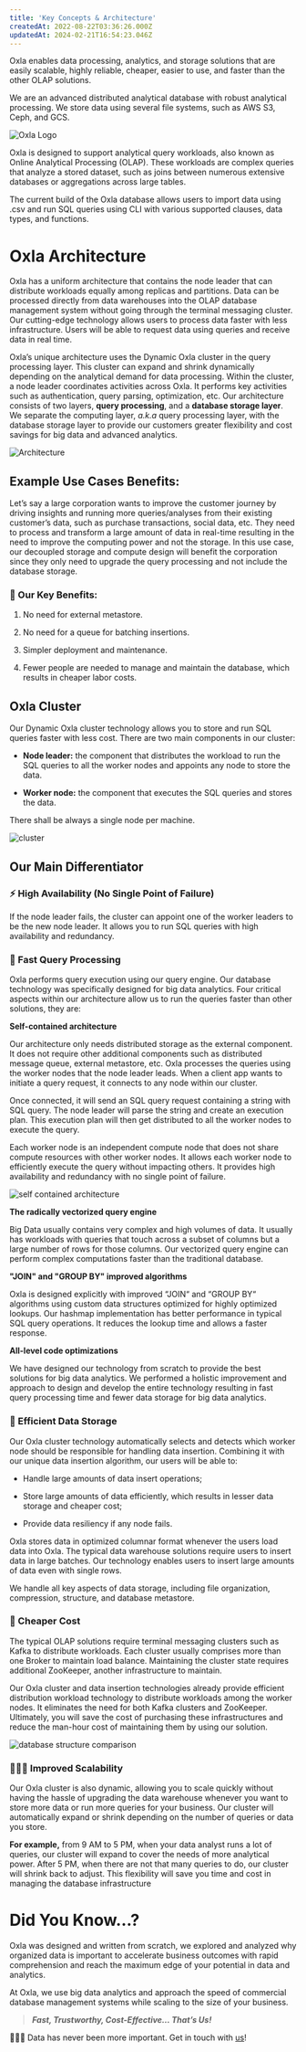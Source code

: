 ```yaml
---
title: 'Key Concepts & Architecture'
createdAt: 2022-08-22T03:36:26.000Z
updatedAt: 2024-02-21T16:54:23.046Z
---
```


Oxla enables data processing, analytics, and storage solutions that are easily scalable, highly reliable, cheaper, easier to use, and faster than the other OLAP solutions.&#x20;

We are an advanced distributed analytical database with robust analytical processing. We store data using several file systems, such as AWS S3, Ceph, and GCS.&#x20;

![Oxla Logo](../../assets/Key%20Concepts%20&%20Architecture_oxlalogo.png)

Oxla is designed to support analytical query workloads, also known as Online Analytical Processing (OLAP). These workloads are complex queries that analyze a stored dataset, such as joins between numerous extensive databases or aggregations across large tables.

The current build of the Oxla database allows users to import data using .csv and run SQL queries using CLI with various supported clauses, data types, and functions.

# Oxla Architecture

Oxla has a uniform architecture that contains the node leader that can distribute workloads equally among replicas and partitions. Data can be processed directly from data warehouses into the OLAP database management system without going through the terminal messaging cluster. Our cutting-edge technology allows users to process data faster with less infrastructure. Users will be able to request data using queries and receive data in real time.&#x20;

Oxla’s unique architecture uses the Dynamic Oxla cluster in the query processing layer. This cluster can expand and shrink dynamically depending on the analytical demand for data processing. Within the cluster, a node leader coordinates activities across Oxla. It performs key activities such as authentication, query parsing, optimization, etc. Our architecture consists of two layers, **query processing**, and a **database storage layer**. We separate the computing layer, _a.k.a_ query processing layer, with the database storage layer to provide our customers greater flexibility and cost savings for big data and advanced analytics.

![Architecture](../../assets/Key%20Concepts%20&%20Architecture_architecture.png)

## Example Use Cases Benefits:

Let’s say a large corporation wants to improve the customer journey by driving insights and running more queries/analyses from their existing customer’s data, such as purchase transactions, social data, etc. They need to process and transform a large amount of data in real-time resulting in the need to improve the computing power and not the storage. In this use case, our decoupled storage and compute design will benefit the corporation since they only need to upgrade the query processing and not include the database storage. &#x20;

### 🔑 Our Key Benefits:

1.  No need for external metastore.

2.  No need for a queue for batching insertions.

3.  Simpler deployment and maintenance.

4.  Fewer people are needed to manage and maintain the database, which results in cheaper labor costs.

## Oxla Cluster

Our Dynamic Oxla cluster technology allows you to store and run SQL queries faster with less cost. There are two main components in our cluster:

- **Node leader:** the component that distributes the workload to run the SQL queries to all the worker nodes and appoints any node to store the data.

- **Worker node:** the component that executes the SQL queries and stores the data.

<Info>There shall be always a single node per machine.</Info>

![cluster](../../assets/Key%20Concepts%20&%20Architecture_cluster.png)

## Our Main Differentiator

### ⚡️ High Availability (No Single Point of Failure)

If the node leader fails, the cluster can appoint one of the worker leaders to be the new node leader. It allows you to run SQL queries with high availability and redundancy.

### 💨 Fast Query Processing

Oxla performs query execution using our query engine. Our database technology was specifically designed for big data analytics. Four critical aspects within our architecture allow us to run the queries faster than other solutions, they are:

**Self-contained architecture**

Our architecture only needs distributed storage as the external component. It does not require other additional components such as distributed message queue, external metastore, etc. Oxla processes the queries using the worker nodes that the node leader leads. When a client app wants to initiate a query request, it connects to any node within our cluster.

Once connected, it will send an SQL query request containing a string with SQL query. The node leader will parse the string and create an execution plan. This execution plan will then get distributed to all the worker nodes to execute the query.&#x20;

Each worker node is an independent compute node that does not share compute resources with other worker nodes. It allows each worker node to efficiently execute the query without impacting others. It provides high availability and redundancy with no single point of failure.&#x20;

![self contained architecture](../../assets/Key%20Concepts%20&%20Architecture_self-contained-architecture.png)

**The radically vectorized query engine**

Big Data usually contains very complex and high volumes of data. It usually has workloads with queries that touch across a subset of columns but a large number of rows for those columns. Our vectorized query engine can perform complex computations faster than the traditional database.

**"JOIN" and "GROUP BY" improved algorithms**

Oxla is designed explicitly with improved “JOIN“ and “GROUP BY“ algorithms using custom data structures optimized for highly optimized lookups. Our hashmap implementation has better performance in typical SQL query operations. It reduces the lookup time and allows a faster response.

**All-level code optimizations**

We have designed our technology from scratch to provide the best solutions for big data analytics. We performed a holistic improvement and approach to design and develop the entire technology resulting in fast query processing time and fewer data storage for big data analytics.

### 🔋 Efficient Data Storage

Our Oxla cluster technology automatically selects and detects which worker node should be responsible for handling data insertion. Combining it with our unique data insertion algorithm, our users will be able to:

- Handle large amounts of data insert operations;

- Store large amounts of data efficiently, which results in lesser data storage and cheaper cost;

- Provide data resiliency if any node fails.

Oxla stores data in optimized columnar format whenever the users load data into Oxla. The typical data warehouse solutions require users to insert data in large batches. Our technology enables users to insert large amounts of data even with single rows.&#x20;

<Check>We handle all key aspects of data storage, including file organization, compression, structure, and database metastore.</Check>

### 💸 Cheaper Cost

The typical OLAP solutions require terminal messaging clusters such as Kafka to distribute workloads. Each cluster usually comprises more than one Broker to maintain load balance. Maintaining the cluster state requires additional ZooKeeper, another infrastructure to maintain.&#x20;

Our Oxla cluster and data insertion technologies already provide efficient distribution workload technology to distribute workloads among the worker nodes. It eliminates the need for both Kafka clusters and ZooKeeper. Ultimately, you will save the cost of purchasing these infrastructures and reduce the man-hour cost of maintaining them by using our solution.

![database structure comparison](../../assets/Key%20Concepts%20&%20Architecture_database-structure-comparison.png)

### 👩🏻‍💻 Improved Scalability

Our Oxla cluster is also dynamic, allowing you to scale quickly without having the hassle of upgrading the data warehouse whenever you want to store more data or run more queries for your business. Our cluster will automatically expand or shrink depending on the number of queries or data you store.&#x20;

**For example,** from 9 AM to 5 PM, when your data analyst runs a lot of queries, our cluster will expand to cover the needs of more analytical power. After 5 PM, when there are not that many queries to do, our cluster will shrink back to adjust. This flexibility will save you time and cost in managing the database infrastructure

# **Did You Know…?**

Oxla was designed and written from scratch, we explored and analyzed why organized data is important to accelerate business outcomes with rapid comprehension and reach the maximum edge of your potential in data and analytics.&#x20;

At Oxla, we use big data analytics and approach the speed of commercial database management systems while scaling to the size of your business.

> **_Fast, Trustworthy, Cost-Effective… That’s Us!_**

🙋🏻‍♂️ Data has never been more important. Get in touch with [us](https://www.oxla.com/)!
